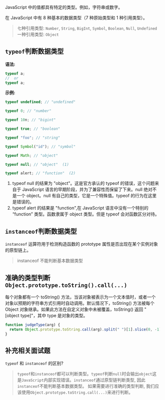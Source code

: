 JavaScript 中的值都具有特定的类型。例如，字符串或数字。

在 JavaScript 中有 8 种基本的数据类型（7 种原始类型和 1 种引用类型）。

> 七种引用类型: `Number`, `String`, `BigInt`, `Symbol`, `Boolean`, `Null`, `Undefined`
> 一种引用类型: `Object`

## `typeof`判断数据类型

**语法:**

```js
typeof a;
//  or
typeof a;
```

**示例:**

```js
typeof undefined; // "undefined"

typeof 0; // "number"

typeof 10n; // "bigint"

typeof true; // "boolean"

typeof "foo"; // "string"

typeof Symbol("id"); // "symbol"

typeof Math; // "object"

typeof null; // "object"  (1)

typeof alert; // "function"  (2)
```

1. typeof null 的结果为 "object"。这是官方承认的 typeof 的错误，这个问题来自于 JavaScript 语言的早期阶段，并为了兼容性而保留了下来。null 绝对不是一个 object。null 有自己的类型，它是一个特殊值。typeof 的行为在这里是错误的。
1. typeof alert 的结果是 "function",在 JavaScript 语言中没有一个特别的 “function” 类型。函数隶属于 object 类型。但是 typeof 会对函数区分对待。

## `instanceof`判断数据类型

`instanceof` 运算符用于检测构造函数的 prototype 属性是否出现在某个实例对象的原型链上。

> instanceof 不能判断基本数据类型

## 准确的类型判断 `Object.prototype.toString().call(...)`

每个对象都有一个 toString() 方法，当该对象被表示为一个文本值时，或者一个对象以预期的字符串方式引用时自动调用。默认情况下，toString() 方法被每个 Object 对象继承。如果此方法在自定义对象中未被覆盖，toString() 返回 "[object type]"，其中 type 是对象的类型。

```js
function judgeType(arg) {
  return Object.prototype.toString.call(arg).split(" ")[1].slice(0, -1).toLowerCase();
}
```

## 补充相关面试题

`typeof` 和 `instanceof` 的区别?

> `typeof`和`instanceof`都可以判断类型。`typeof`判断`null`时会输出`object`这是`JavaScript`内部实现错误。`instanceof`通过原型链判断类型, 因此`instanceof`不能判断基本数据类型。
> 如果需要进行准确的类型判断, 我们应该使用`Object.prototype.toString.call(...)`来进行判断。
